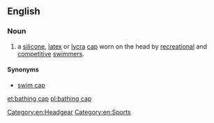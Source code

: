 ==English==

===Noun===
{{en-noun|sg=[[bathing]] [[cap]]}}

# a [[silicone]], [[latex]] or [[Lycra|lycra]] [[cap]] worn on the head by [[recreation]]al and [[competitive]] [[swimmer]]s.

====Synonyms====
* [[swim cap]]

[[Category:en:Headgear]]
[[Category:en:Sports]]

[[et:bathing cap]]
[[pl:bathing cap]]